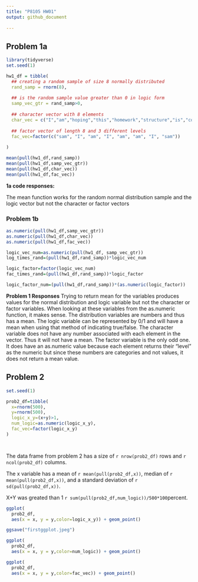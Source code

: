 ```yaml
---
title: "P8105 HW01"
output: github_document
   
---
```


## Problem 1a

```r

library(tidyverse)
set.seed(1)

hw1_df = tibble(
  ## creating a random sample of size 8 normally distributed
  rand_samp = rnorm(8), 
  
  ## is the random sample value greater than 0 in logic form
  samp_vec_gtr = rand_samp>0,  
  
  ## character vector with 8 elements
  char_vec = c("I","am","hoping","this","homework","structure","is","correct"), 
  
  ## factor vector of length 8 and 3 different levels
  fac_vec=factor(c("sam", "I", "am", "I", "am", "am", "I", "sam"))
  
)

mean(pull(hw1_df,rand_samp))
mean(pull(hw1_df,samp_vec_gtr))
mean(pull(hw1_df,char_vec))
mean(pull(hw1_df,fac_vec))
```

**1a code responses:**

The mean function works for the random normal distribution sample and the logic vector but not the character or factor vectors

### **Problem 1b**

```r
as.numeric(pull(hw1_df,samp_vec_gtr))
as.numeric(pull(hw1_df,char_vec))
as.numeric(pull(hw1_df,fac_vec))
```

```r
logic_vec_num=as.numeric(pull(hw1_df, samp_vec_gtr))
log_times_rand=(pull(hw1_df,rand_samp))*logic_vec_num

logic_factor=factor(logic_vec_num)
fac_times_rand=(pull(hw1_df,rand_samp))*logic_factor

logic_factor_num=(pull(hw1_df,rand_samp))*(as.numeric(logic_factor))


```

**Problem 1 Responses**
Trying to return mean for the variables produces values for the normal distribution and logic variable but not the character or factor variables. When looking at these variables from the as.numeric function, it makes sense. The distribution variables are numbers and thus has a mean. The logic variable can be represented by 0/1 and will have a mean when using that method of indicating true/false. The character variable does not have any number associated with each element in the vector. Thus it will not have a mean. The factor variable is the only odd one. It does have an as.numeric value because each element returns their "level" as the numeric but since these numbers are categories and not values, it does not return a mean value.


## Problem 2
```r
set.seed(1)

prob2_df=tibble(
  x=rnorm(500),
  y=rnorm(500),
  logic_x_y=(x+y)>1,
  num_logic=as.numeric(logic_x_y),
  fac_vec=factor(logic_x_y)
)




```


The data frame from problem 2 has a size of `r nrow(prob2_df)` rows and `r ncol(prob2_df)`  columns. 

The x variable has a mean of `r mean(pull(prob2_df,x))`, median of `r mean(pull(prob2_df,x))`, and a standard deviation of `r sd(pull(prob2_df,x))`.

X+Y was greated than 1 `r sum(pull(prob2_df,num_logic))/500*100`percent.

```r
ggplot(
  prob2_df, 
  aes(x = x, y = y,color=logic_x_y)) + geom_point()

ggsave("firstggplot.jpeg")

ggplot(
  prob2_df, 
  aes(x = x, y = y,color=num_logic)) + geom_point()

ggplot(
  prob2_df, 
  aes(x = x, y = y,color=fac_vec)) + geom_point()

```



